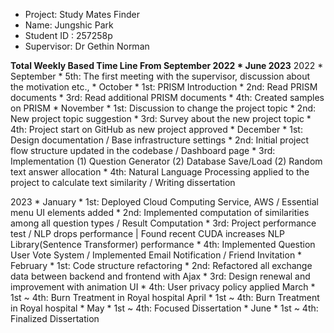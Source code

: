 * Project: Study Mates Finder
* Name: Jungshic Park
* Student ID : 257258p
* Supervisor: Dr Gethin Norman

<b>Total Weekly Based Time Line From September 2022 * June 2023</b>
2022
* September
	* 5th: The first meeting with the supervisor, discussion about the motivation etc.,
* October
	* 1st: PRISM Introduction
	* 2nd: Read PRISM documents
	* 3rd: Read additional PRISM documents
	* 4th:  Created samples on PRISM
* November
	* 1st: Discussion to change the project topic
	* 2nd: New project topic suggestion
	* 3rd: Survey about the new project topic
	* 4th: Project start on GitHub as new project approved
* December
	* 1st: Design documentation / Base infrastructure settings
	* 2nd: Initial project flow structure updated in the codebase / Dashboard page
	* 3rd: Implementation (1) Question Generator (2) Database Save/Load (2) Random text answer allocation 
	* 4th: Natural Language Processing applied to the project to calculate text similarity / Writing dissertation

2023
* January
	* 1st: Deployed Cloud Computing Service, AWS / Essential menu UI elements added
	* 2nd: Implemented computation of similarities among all question types / Result Computation
	* 3rd: Project performance test / NLP drops performance | Found recent CUDA increases NLP Library(Sentence Transformer) performance
	* 4th: Implemented Question User Vote System / Implemented Email Notification / Friend Invitation
* February
	* 1st: Code structure refactoring
	* 2nd: Refactored all exchange data between backend and frontend with Ajax
	* 3rd: Design renewal and improvement with animation UI 
	* 4th: User privacy policy applied
March
	* 1st ~ 4th: Burn Treatment in Royal hospital
April
	* 1st ~ 4th: Burn Treatment in Royal hospital
* May
	* 1st ~ 4th: Focused Dissertation
* June
	* 1st ~ 4th: Finalized Dissertation

